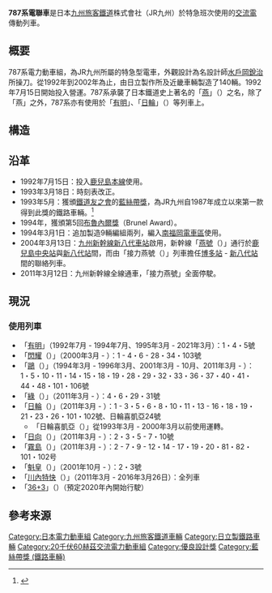 {{noteTA
|T=zh-hans:JR九州787系电力动车组;zh-hk:JR九州787系電動列車;zh-tw:JR九州787系電聯車;
|1=zh-hans:电力动车组;zh-hk:電動列車;zh-tw:電聯車;
|2=zh-hans:制动; zh-tw:制軔; zh-hk:制動;
|3=zh-hans:接触网; zh-tw:架空電車線; zh-hk:高架電纜;

}}
{{expand|time=2013-07-08T13:40:37+00:00}}
{{鐵路車輛
|車輛名稱 = JR九州787系電聯車
|公司色 = red
|圖像 = JRkyusyu 787 tsubame 9cars kumoro.jpg
|圖像說明 = 早期八節編組的九州787系電聯車<br />（1992年，[[博多車站|博多車站]]）
|製造輛數 = 69
|服役中 = 66（11列）
|退役輛數 = 3（意外中損毀）
|列車編組 = 3M3T/3M2T（原5辆编组）
|車體材料 = [[普通鋼|普通鋼]]
|起動加速度 = 2.2 km/h/s
|營運最高速度 = 130
|設計最高速度 = 150
|減速度（正常） = 4.3 km/h/s
|減速度（緊急） = 5.2 km/h/s
|載客量 = 
|編組載客量 = 195人（4輛編組）、276人（6輛編組）、388人（8輛編組）
|編組長度 = 
|全長 = 先頭車：21,600mm<br />其他：20,500
|全闊 = 2,944
|全高 = 3,670
|車輛重量 = 
|編組總重量 = 
|軌距 = 1,067 mm
|電化方式 = 20,000V[[交流電|交流電]]（60Hz）[[接觸網|接觸網]]取電
|輸出 = 
|電動機輸出 = 150kW
|編組輸出 = 2,400kW<br / >（4M3T/4M2T）
|齒輪比 = 
|訊號系統 = 
|製造商 = [[日立製作所|日立製作所]]、[[近畿車輛|近畿車輛]]
|投入服務日期 = 1992年7月15日
|使用業者 = [[JR九州|JR九州]]
|備註 = {{藍絲帶獎 (鐵路)|36|1993}}
}}
'''787系電聯車'''是日本[[九州旅客鐵道|九州旅客鐵道]]株式會社（JR九州）於特急班次使用的[[交流電|交流電]]傳動列車。

==概要==
787系電力動車組，為JR九州所屬的特急型電車，外觀設計為名設計師[[水戶岡銳治|水戶岡銳治]]所操刀。從1992年到2002年為止，由日立製作所及近畿車輛製造了140輛。1992年7月15日開始投入營運。787系承襲了日本鐵道史上著名的「[[燕號列車|燕]]」（{{lang|ja|つばめ}}）之名，除了「燕」之外，787系亦有使用於「[[有明號列車|有明]]」、「[[日輪號、日向號列車|日輪]]」（{{lang|ja|にちりん}}）等列車上。

==構造==

==沿革==
*1992年7月15日：投入[[鹿兒島本線|鹿兒島本線]]使用。
*1993年3月18日：時刻表改正。
*1993年5月：獲頒[[鐵道友之會|鐵道友之會]]的[[藍絲帶獎_(鐵路)|藍絲帶獎]]，為JR九州自1987年成立以來第一款得到此獎的鐵路車輛。<ref>{{Cite web |url=http://www.jrc.gr.jp/award/bl/bl1993 |title=1993年　ブルーリボン・ローレル賞選定車両 |accessdate=2018-05-26 |archive-date=2020-10-31 |archive-url=https://web.archive.org/web/20201031235135/https://www.jrc.gr.jp/award/bl/bl1993 |dead-url=no }}</ref>
*1994年，獲頒第5回[[布魯內爾獎|布魯內爾獎]]（Brunel Award）。
*1994年3月1日：追加製造9輛編組兩列，編入[[南福岡電車區|南福岡電車區]]使用。
*2004年3月13日：[[九州新幹線|九州新幹線]][[新八代車站|新八代車站]]啟用，新幹線「[[燕號列車|燕號]]（{{lang|ja|つばめ}}）」通行於[[鹿兒島中央站|鹿兒島中央站]]與[[新八代站|新八代站]]間，而由「接力燕號（{{lang|ja|リレーつばめ}}）」列車擔任[[博多站|博多站]] - [[新八代站|新八代站]]間的聯絡列車。
*2011年3月12日：九州新幹線全線通車，「接力燕號」全面停駛。

== 現況 ==

=== 使用列車 ===
* 「[[有明號列車|有明]]」（1992年7月 - 1994年7月、1995年3月 - 2021年3月）：1・4・5號
* 「[[閃耀號列車|閃耀]]（{{lang|ja|きらめき}}）」（2000年3月 - ）：1 - 4・6 - 28・34・103號
* 「[[鷗號列車|鷗]]（{{lang|ja|かもめ}}）」（1994年3月 - 1996年3月、2001年3月 - 10月、2011年3月 - ）：1・5・10・11・14・15・18・19・28・29・32・33・36・37・40・41・44・48・101・106號
* 「[[綠號列車|綠]]（{{lang|ja|みどり}}）」（2011年3月 - ）：4・6・29・31號
* 「[[日輪號、日向號列車|日輪]]（{{lang|ja|にちりん}}）」（2011年3月 - ）：1 - 3・5・6・8・10・11・13 - 16・18・19・21・23・26・101・102號、日輪喜凱亞24號
** 「日輪喜凱亞（{{lang|ja|にちりんシーガイア}}）」從1993年3月 - 2000年3月以前使用運轉。
* 「[[日輪號、日向號列車|日向]]（{{lang|ja|ひゅうが}}）」（2011年3月 - ）：2・3・5 - 7・10號
* 「[[霧島號列車|霧島]]（{{lang|ja|きりしま}}）」（2011年3月 - ）：2 - 7・9 - 12・14 - 17・19・20・81・82・101・102号
* 「[[魁皇號列車|魁皇]]（{{lang|ja|かいおう}}）」（2001年10月 - ）：2・3號
* 「[[川內特快|川內特快]]（{{lang|ja|川内エクスプレス}}）」（2011年3月 - 2016年3月26日）：全列車
* 「[[36+3|36+3]]」（{{lang|ja|36ぷらす3}}）（預定2020年內開始行駛）

==參考来源==
{{reflist}}
{{JR九州的車輛}}
{{蓝丝带奖评选车辆列表}}

{{DEFAULTSORT:787}}
[[Category:日本電力動車組|Category:日本電力動車組]]
[[Category:九州旅客鐵道車輛|Category:九州旅客鐵道車輛]]
[[Category:日立製鐵路車輛|Category:日立製鐵路車輛]]
[[Category:20千伏60赫茲交流電力動車組|Category:20千伏60赫茲交流電力動車組]]
[[Category:優良設計獎|Category:優良設計獎]]
[[Category:藍絲帶獎_(鐵路車輛)|Category:藍絲帶獎 (鐵路車輛)]]